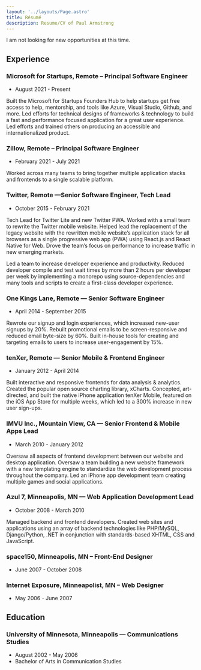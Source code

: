 ```yaml
---
layout: '../layouts/Page.astro'
title: Résumé
description: Resume/CV of Paul Armstrong
---
```



<Aside type="warning" title="Currently employed">

I am not looking for new opportunities at this time.

</Aside>

## Experience

### Microsoft for Startups, Remote – Principal Software Engineer

- August 2021 - Present

Built the Microsoft for Startups Founders Hub to help startups get free access to help, mentorship, and tools like Azure, Visual Studio, Github, and more. Led efforts for technical designs of frameworks & technology to build a fast and performance focused application for a great user experience. Led efforts and trained others on producing an accessible and internationalized product.

### Zillow, Remote – Principal Software Engineer

- February 2021 - July 2021

Worked across many teams to bring together multiple application stacks and frontends to a single scalable platform.

### Twitter, Remote —Senior Software Engineer, Tech Lead

- October 2015 - February 2021

Tech Lead for Twitter Lite and new Twitter PWA. Worked with a small team to rewrite the Twitter mobile website. Helped lead the replacement of the legacy website with the rewritten mobile website’s application stack for all browsers as a single progressive web app (PWA) using React.js and React Native for Web. Drove the team’s focus on performance to increase traffic in new emerging markets.

Led a team to increase developer experience and productivity. Reduced developer compile and test wait times by more than 2 hours per developer per week by implementing a monorepo using source-dependencies and many tools and scripts to create a first-class developer experience.

### One Kings Lane, Remote — Senior Software Engineer

- April 2014 - September 2015

Rewrote our signup and login experiences, which increased new-user signups by 20%. Rebuilt promotional emails to be screen-responsive and reduced email byte-size by 60%. Built in-house tools for creating and targeting emails to users to increase user-engagement by 15%.

### tenXer, Remote — Senior Mobile & Frontend Engineer

- January 2012 - April 2014

Built interactive and responsive frontends for data analysis & analytics. Created the popular open source charting library, xCharts. Concepted, art-directed, and built the native iPhone application tenXer Mobile, featured on the iOS App Store for multiple weeks, which led to a 300% increase in new user sign-ups.

### IMVU Inc., Mountain View, CA — Senior Frontend & Mobile Apps Lead

- March 2010 - January 2012

Oversaw all aspects of frontend development between our website and desktop application. Oversaw a team building a new website framework with a new templating engine to standardize the web development process throughout the company. Led an iPhone app development team creating multiple games and social applications.

### Azul 7, Minneapolis, MN — Web Application Development Lead

- October 2008 - March 2010

Managed backend and frontend developers. Created web sites and applications using an array of backend technologies like PHP/MySQL, Django/Python, .NET in conjunction with standards-based XHTML, CSS and JavaScript.

### space150, Minneapolis, MN – Front-End Designer

- June 2007 - October 2008

### Internet Exposure, Minneapolist, MN – Web Designer

- May 2006 - June 2007

## Education

### University of Minnesota, Minneapolis — Communications Studies

- August 2002 - May 2006
- Bachelor of Arts in Communication Studies
